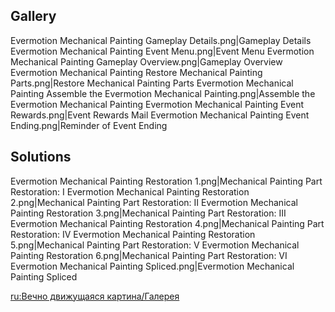 {{Event Tabs}}

==Gallery==
<gallery>
Evermotion Mechanical Painting Gameplay Details.png|Gameplay Details
Evermotion Mechanical Painting Event Menu.png|Event Menu
Evermotion Mechanical Painting Gameplay Overview.png|Gameplay Overview
Evermotion Mechanical Painting Restore Mechanical Painting Parts.png|Restore Mechanical Painting Parts
Evermotion Mechanical Painting Assemble the Evermotion Mechanical Painting.png|Assemble the Evermotion Mechanical Painting
Evermotion Mechanical Painting Event Rewards.png|Event Rewards
Mail Evermotion Mechanical Painting Event Ending.png|Reminder of Event Ending
</gallery>

==Solutions==
<gallery>
Evermotion Mechanical Painting Restoration 1.png|Mechanical Painting Part Restoration: I
Evermotion Mechanical Painting Restoration 2.png|Mechanical Painting Part Restoration: II
Evermotion Mechanical Painting Restoration 3.png|Mechanical Painting Part Restoration: III
Evermotion Mechanical Painting Restoration 4.png|Mechanical Painting Part Restoration: IV
Evermotion Mechanical Painting Restoration 5.png|Mechanical Painting Part Restoration: V
Evermotion Mechanical Painting Restoration 6.png|Mechanical Painting Part Restoration: VI
Evermotion Mechanical Painting Spliced.png|Evermotion Mechanical Painting Spliced
</gallery>

[[ru:Вечно движущаяся картина/Галерея]]